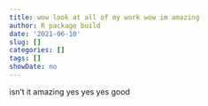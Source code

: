 ```yaml
---
title: wow look at all of my work wow im amazing
author: R package build
date: '2021-06-10'
slug: []
categories: []
tags: []
showDate: no
---
```


isn't it amazing yes yes yes good